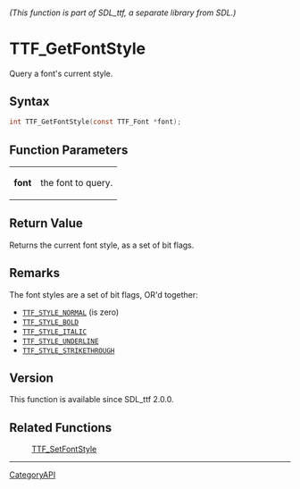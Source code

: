 ====== (This function is part of SDL_ttf, a separate library from SDL.) ======
= TTF_GetFontStyle =

Query a font's current style.

== Syntax ==

<syntaxhighlight lang='c'>
int TTF_GetFontStyle(const TTF_Font *font);
</syntaxhighlight>

== Function Parameters ==

{|
|'''font'''
|the font to query.
|}

== Return Value ==

Returns the current font style, as a set of bit flags.

== Remarks ==

The font styles are a set of bit flags, OR'd together:

* <code>[[TTF_STYLE_NORMAL]]</code> (is zero)
* <code>[[TTF_STYLE_BOLD]]</code>
* <code>[[TTF_STYLE_ITALIC]]</code>
* <code>[[TTF_STYLE_UNDERLINE]]</code>
* <code>[[TTF_STYLE_STRIKETHROUGH]]</code>

== Version ==

This function is available since SDL_ttf 2.0.0.

== Related Functions ==

:[[TTF_SetFontStyle]]

----
[[CategoryAPI]]


